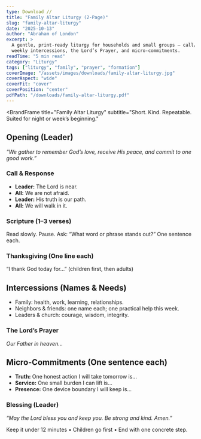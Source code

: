 ```yaml
---
type: Download //
title: "Family Altar Liturgy (2-Page)"
slug: "family-altar-liturgy"
date: "2025-10-13"
author: "Abraham of London"
excerpt: >
  A gentle, print-ready liturgy for households and small groups — call/response,
  weekly intercessions, the Lord’s Prayer, and micro-commitments.
readTime: "5 min read"
category: "Liturgy"
tags: ["liturgy", "family", "prayer", "formation"]
coverImage: "/assets/images/downloads/family-altar-liturgy.jpg"
coverAspect: "wide"
coverFit: "cover"
coverPosition: "center"
pdfPath: "/downloads/family-altar-liturgy.pdf"
---
```


<BrandFrame
  title="Family Altar Liturgy"
  subtitle="Short. Kind. Repeatable. Suited for night or week’s beginning."
>
  <h2>Opening (Leader)</h2>
  <p><em>“We gather to remember God’s love, receive His peace, and commit to one good work.”</em></p>

  <h3>Call & Response</h3>
  <ul>
    <li><strong>Leader:</strong> The Lord is near.</li>
    <li><strong>All:</strong> We are not afraid.</li>
    <li><strong>Leader:</strong> His truth is our path.</li>
    <li><strong>All:</strong> We will walk in it.</li>
  </ul>

  <h3>Scripture (1–3 verses)</h3>
  <p>Read slowly. Pause. Ask: “What word or phrase stands out?” One sentence each.</p>

  <h3>Thanksgiving (One line each)</h3>
  <p>“I thank God today for…” (children first, then adults)</p>

  <h2>Intercessions (Names & Needs)</h2>
  <ul>
    <li>Family: health, work, learning, relationships.</li>
    <li>Neighbors & friends: one name each; one practical help this week.</li>
    <li>Leaders & church: courage, wisdom, integrity.</li>
  </ul>

  <h3>The Lord’s Prayer</h3>
  <p><em>Our Father in heaven…</em></p>

  <h2>Micro-Commitments (One sentence each)</h2>
  <ul>
    <li><strong>Truth:</strong> One honest action I will take tomorrow is…</li>
    <li><strong>Service:</strong> One small burden I can lift is…</li>
    <li><strong>Presence:</strong> One device boundary I will keep is…</li>
  </ul>

  <h3>Blessing (Leader)</h3>
  <p><em>“May the Lord bless you and keep you. Be strong and kind. Amen.”</em></p>

  <div className="not-prose mt-8 text-[11.5px] text-[color:var(--color-on-secondary)/0.6]">
    Keep it under 12 minutes • Children go first • End with one concrete step.
  </div>
</BrandFrame>
